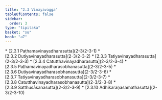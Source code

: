 ```yaml
---
title: "2.3 Vinayavagga"
tableOfContents: false
sidebar:
  order: 3
type: "tipitaka"
basket: "su"
book: "a7"
---
```



<DynamicBreadcrumb />



<TableOfContents book="a7" section="2.3">
* [2.3.1 Paṭhamavinayadharasutta](2-3/2-3-1)
* [2.3.2 Dutiyavinayadharasutta](2-3/2-3-2)
* [2.3.3 Tatiyavinayadharasutta](2-3/2-3-3)
* [2.3.4 Catutthavinayadharasutta](2-3/2-3-4)
* [2.3.5 Paṭhamavinayadharasobhanasutta](2-3/2-3-5)
* [2.3.6 Dutiyavinayadharasobhanasutta](2-3/2-3-6)
* [2.3.7 Tatiyavinayadharasobhanasutta](2-3/2-3-7)
* [2.3.8 Catutthavinayadharasobhanasutta](2-3/2-3-8)
* [2.3.9 Satthusāsanasutta](2-3/2-3-9)
* [2.3.10 Adhikaraṇasamathasutta](2-3/2-3-10)
</TableOfContents>